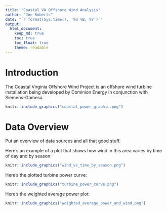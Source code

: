 ```yaml
---
title: "Coastal VA Offshore Wind Analysis"
author: "Joe Roberts"
date: "`r format(Sys.time(), '%d %B, %Y')`"
output: 
  html_document: 
    keep_md: true
    toc: true
    toc_float: true
    theme: readable
---
```


# Introduction

The Coastal Virginia Offshore Wind Project is an offshore wind turbine installation being developed by Dominion Energy in conjunction with Siemens-Gamesa.

```r
knitr::include_graphics("coastal_power_graphic.png")
```

# Data Overview

Put an overview of data sources and all that good stuff.

Here's an example of a plot that shows how wind in this area varies by time of day and by season:

```r
knitr::include_graphics("wind_vs_time_by_season.png")
```

Here's the plotted turbine power curve:

```r
knitr::include_graphics("turbine_power_curve.png")
```


Here's the weighted average power plot:

```r
knitr::include_graphics("weighted_average_power_and_wind.png")
```
